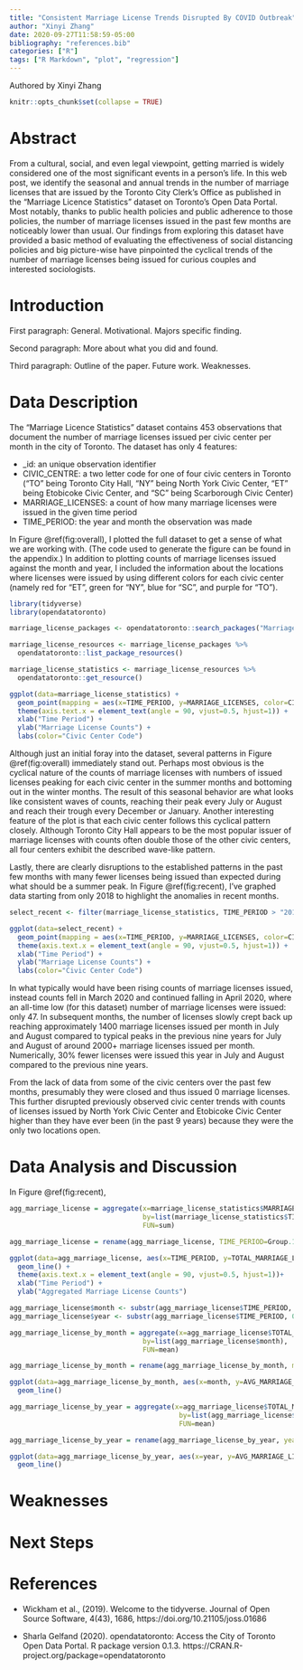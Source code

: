 ```yaml
---
title: "Consistent Marriage License Trends Disrupted By COVID Outbreak"
author: "Xinyi Zhang"
date: 2020-09-27T11:58:59-05:00
bibliography: "references.bib"
categories: ["R"]
tags: ["R Markdown", "plot", "regression"]
---
```

Authored by Xinyi Zhang

```r
knitr::opts_chunk$set(collapse = TRUE)
```

# Abstract
From a cultural, social, and even legal viewpoint, getting married is widely considered one of the most significant events in a person's life. In this web post, we identify the seasonal and annual trends in the number of marriage licenses that are issued by the Toronto City Clerk's Office as published in the "Marriage Licence Statistics" dataset on Toronto's Open Data Portal. Most notably, thanks to public health policies and public adherence to those policies, the number of marriage licenses issued in the past few months are noticeably lower than usual. Our findings from exploring this dataset have provided a basic method of evaluating the effectiveness of social distancing policies and big picture-wise have pinpointed the cyclical trends of the number of marriage licenses being issued for curious couples and interested sociologists.


# Introduction
First paragraph: General. Motivational. Majors specific finding. 

Second paragraph: More about what you did and found.

Third paragraph: Outline of the paper. Future work. Weaknesses.


# Data Description 
The "Marriage Licence Statistics" dataset contains 453 observations that document the number of marriage licenses issued per civic center per month in the city of Toronto. The dataset has only 4 features: 

* _id: an unique observation identifier
* CIVIC_CENTRE: a two letter code for one of four civic centers in Toronto ("TO" being Toronto City Hall, "NY" being North York Civic Center, "ET" being Etobicoke Civic Center, and "SC" being Scarborough Civic Center)
* MARRIAGE_LICENSES: a count of how many marriage licenses were issued in the given time period
* TIME_PERIOD: the year and month the observation was made

In Figure \@ref(fig:overall), I plotted the full dataset to get a sense of what we are working with. (The code used to generate the figure can be found in the appendix.) In addition to plotting counts of marriage licenses issued against the month and year, I included the information about the locations where licenses were issued by using different colors for each civic center (namely red for "ET", green for "NY", blue for "SC", and purple for "TO").


```r
library(tidyverse)
library(opendatatoronto)

marriage_license_packages <- opendatatoronto::search_packages("Marriage Licence Statistics")

marriage_license_resources <- marriage_license_packages %>% 
  opendatatoronto::list_package_resources()

marriage_license_statistics <- marriage_license_resources %>%
  opendatatoronto::get_resource()

ggplot(data=marriage_license_statistics) +
  geom_point(mapping = aes(x=TIME_PERIOD, y=MARRIAGE_LICENSES, color=CIVIC_CENTRE)) +
  theme(axis.text.x = element_text(angle = 90, vjust=0.5, hjust=1)) +
  xlab("Time Period") +
  ylab("Marriage License Counts") + 
  labs(color="Civic Center Code")
```


Although just an initial foray into the dataset, several patterns in Figure \@ref(fig:overall) immediately stand out. Perhaps most obvious is the cyclical nature of the counts of marriage licenses with numbers of issued licenses peaking for each civic center in the summer months and bottoming out in the winter months. The result of this seasonal behavior are what looks like consistent waves of counts, reaching their peak every July or August and reach their trough every December or January. Another interesting feature of the plot is that each civic center follows this cyclical pattern closely. Although Toronto City Hall appears to be the most popular issuer of marriage licenses with counts often double those of the other civic centers, all four centers exhibit the described wave-like pattern. 

Lastly, there are clearly disruptions to the established patterns in the past few months with many fewer licenses being issued than expected during what should be a summer peak. In Figure \@ref(fig:recent), I've graphed data starting from only 2018 to highlight the anomalies in recent months. 

```r
select_recent <- filter(marriage_license_statistics, TIME_PERIOD > "2017-12")

ggplot(data=select_recent) +
  geom_point(mapping = aes(x=TIME_PERIOD, y=MARRIAGE_LICENSES, color=CIVIC_CENTRE)) +
  theme(axis.text.x = element_text(angle = 90, vjust=0.5, hjust=1)) + 
  xlab("Time Period") +
  ylab("Marriage License Counts") + 
  labs(color="Civic Center Code")
```

In what typically would have been rising counts of marriage licenses issued, instead counts fell in March 2020 and continued falling in April 2020, where an all-time low (for this dataset) number of marriage licenses were issued: only 47. In subsequent months, the number of licenses slowly crept back up reaching approximately 1400 marriage licenses issued per month in July and August compared to typical peaks in the previous nine years for July and August of around 2000+ marriage licenses issued per month. Numerically, 30% fewer licenses were issued this year in July and August compared to the previous nine years. 

From the lack of data from some of the civic centers over the past few months, presumably they were closed and thus issued 0 marriage licenses. This further disrupted previously observed civic center trends with counts of licenses issued by North York Civic Center and Etobicoke Civic Center higher than they have ever been (in the past 9 years) because they were the only two locations open. 

# Data Analysis and Discussion
In Figure \@ref(fig:recent),
```r
agg_marriage_license = aggregate(x=marriage_license_statistics$MARRIAGE_LICENSES, 
                                 by=list(marriage_license_statistics$TIME_PERIOD), 
                                 FUN=sum)

agg_marriage_license = rename(agg_marriage_license, TIME_PERIOD=Group.1, TOTAL_MARRIAGE_LICENSES=x)

ggplot(data=agg_marriage_license, aes(x=TIME_PERIOD, y=TOTAL_MARRIAGE_LICENSES, group = 1)) +
  geom_line() +
  theme(axis.text.x = element_text(angle = 90, vjust=0.5, hjust=1))+ 
  xlab("Time Period") +
  ylab("Aggregated Marriage License Counts") 
```

```r
agg_marriage_license$month <- substr(agg_marriage_license$TIME_PERIOD, 6, 7)
agg_marriage_license$year <- substr(agg_marriage_license$TIME_PERIOD, 0, 4)

agg_marriage_license_by_month = aggregate(x=agg_marriage_license$TOTAL_MARRIAGE_LICENSES, 
                                 by=list(agg_marriage_license$month), 
                                 FUN=mean)

agg_marriage_license_by_month = rename(agg_marriage_license_by_month, month=Group.1, AVG_MARRIAGE_LICENSES=x)

ggplot(data=agg_marriage_license_by_month, aes(x=month, y=AVG_MARRIAGE_LICENSES, group = 1)) +
  geom_line()
```
```r
agg_marriage_license_by_year = aggregate(x=agg_marriage_license$TOTAL_MARRIAGE_LICENSES, 
                                          by=list(agg_marriage_license$year), 
                                          FUN=mean)

agg_marriage_license_by_year = rename(agg_marriage_license_by_year, year=Group.1, AVG_MARRIAGE_LICENSES=x)

ggplot(data=agg_marriage_license_by_year, aes(x=year, y=AVG_MARRIAGE_LICENSES, group = 1)) +
  geom_line()
```

# Weaknesses


# Next Steps


# References
* Wickham et al., (2019). Welcome to the tidyverse. Journal of Open Source Software, 4(43), 1686, https://doi.org/10.21105/joss.01686
  
* Sharla Gelfand (2020). opendatatoronto: Access the City of Toronto Open Data Portal. R package version 0.1.3. https://CRAN.R-project.org/package=opendatatoronto